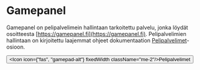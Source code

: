 # Gamepanel

Gamepanel on pelipalvelimein hallintaan tarkoitettu palvelu, jonka löydät osoitteesta [https://gamepanel.fi](https://gamepanel.fi). Pelipalvelimien hallintaan on kirjoitettu laajemmat ohjeet dokumentaation [Pelipalvelimet](/game)-osioon.

<Button to="/game"><Icon icon={"fas", "gamepad-alt"} fixedWidth className="me-2"/>Pelipalvelimet</Button>

